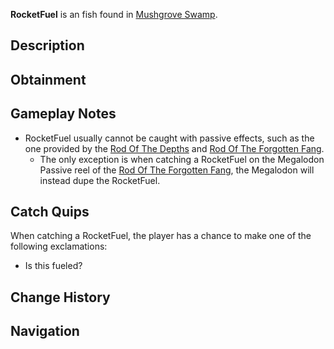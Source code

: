 {{FishInfobox
|image          = RocketFuel.png
|rarity         = Exotic
|sea            = First Sea
|location       = [[Mushgrove Swamp]]
|sublocation    = 
|sources        = Fishing Rod
|nopassive      = 1
|radar_location = 
|prog_speed     = -20
|xp             = 250
|weather        = 
|time           = 
|season         = 
|bait           = 
|base_weight    = 1.3
|base_value     = 800
|weight_range   = 0.1
|base_chance    = 0.05
|base_resil     = 100
}}
'''RocketFuel''' is an {{Rarity|Exotic}} fish found in [[Mushgrove Swamp]].

== Description ==
{{Description|RocketFuel|Bestiary Entry}}

== Obtainment ==
{{Description|Dr. Crookspine might know what to do with this.|Bestiary Hint}}
{{Fish Availability|
Mushgrove Swamp
|top_rods      = 
Ethereal Prism Rod\48020.76\169371.38;
Leviathan's Fang Rod\47164.39\199102.14;
Seraphic Rod\46046.85\173106.34;
No-Life Rod\44755.16\181199.55;
Tempest Rod\43886.01\171786.6;
Resourceful Rod\36902.9\168881.56;
Destiny Rod\42285.74\164658.07;
Heaven's Rod\37872.11\162538.84;
Trident Rod\36834.35\191612.28;
Free Spirit Rod\36812.17\190717.28;
Training Rod\21374.05\119389.38;
Flimsy Rod\23799.91\137087.09;
Adventurer's Rod\22396.52\112925.03;
Rod Of The Forgotten Fang\43014.22\170952.17;
Challenger's Rod\41302.35\171456.16;
Rod Of The Depths\38717.15\168400.2;
Rod Of The Exalted One\38403.98\167925.81;
Zeus Rod\37507.95\169735.56;
Verdant Shear Rod\36816.68\160170.95;
Blazebringer Rod\35653.46\170718.96;
Depthseeker Rod\33646.78\149781.37;
Avalanche Rod\30455.71\139636.36;
Volcanic Rod\29267.26\153096.36;
Steady Rod\12138.4\50522.76
|recommended   = Ethereal Prism Rod
}}

== Gameplay Notes ==
* RocketFuel usually cannot be caught with passive effects, such as the one provided by the [[Rod Of The Depths]] and [[Rod Of The Forgotten Fang]].
** The only exception is when catching a RocketFuel on the Megalodon Passive reel of the [[Rod Of The Forgotten Fang]], the Megalodon will instead dupe the RocketFuel.

== Catch Quips ==
When catching a RocketFuel, the player has a chance to make one of the following exclamations:
* Is this fueled?

== Change History ==
{{Change History|{{subst:Current Version}}}}

== Navigation ==
{{Fish Navbox|Mushgrove Swamp}}